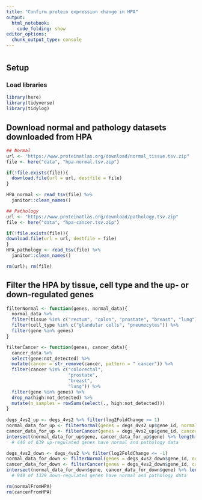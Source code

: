 ```yaml
---
title: "Confirm protein expression change in HPA"
output:
  html_notebook:
    code_folding: show
editor_options:
  chunk_output_type: console
---
```

# {.tabset .tabset-fade .tabset-pills}

## Setup
### Load libraries
```r
library(here)
library(tidyverse)
library(tidylog)
```

## Download normal and pathology datasets downloaded from HPA
```r
## Normal
url <- "https://www.proteinatlas.org/download/normal_tissue.tsv.zip"
file <- here("data", "hpa-normal.tsv.zip")

if(!file.exists(file)){
  download.file(url = url, destfile = file)
}

HPA_normal <- read_tsv(file) %>%
  janitor::clean_names()

## Pathology
url <- "https://www.proteinatlas.org/download/pathology.tsv.zip"
file <- here("data", "hpa-cancer.tsv.zip")

if(!file.exists(file)){
download.file(url = url, destfile = file)
}
HPA_pathology <- read_tsv(file) %>%
  janitor::clean_names()

rm(url); rm(file)
```

## Filter the HPA by tissue, cell type and the up- or down-regulated genes
```r
filterNormal <- function(genes, normal_data){
  normal_data %>%
  filter(tissue %in% c("rectum", "colon", "prostate", "breast", "lung")) %>%
  filter(cell_type %in% c("glandular cells", "pneumocytes")) %>%
  filter(gene %in% genes)
}

filterCancer <- function(genes, cancer_data){
  cancer_data %>%
  select(gene:not_detected) %>% 
  mutate(cancer = str_remove(cancer, pattern = " cancer")) %>% 
  filter(cancer %in% c("colorectal",
                       "prostate",
                       "breast",
                       "lung")) %>% 
  filter(gene %in% genes) %>%
  drop_na(high:not_detected) %>%
  mutate(n_samples = rowSums(select(., high:not_detected)))
}
  
degs_4vs2_up <- degs_4vs2 %>% filter(log2FoldChange >= 1)
normal_data_for_up <- filterNormal(genes = degs_4vs2_up$gene_id, normal_data = HPA_normal)
cancer_data_for_up <- filterCancer(genes = degs_4vs2_up$gene_id, cancer_data = HPA_pathology)
intersect(normal_data_for_up$gene, cancer_data_for_up$gene) %>% length()
  # 446 of 639 up-regulated genes have normal and pathology data

degs_4vs2_down <- degs_4vs2 %>% filter(log2FoldChange <= -1)
normal_data_for_down <- filterNormal(genes = degs_4vs2_down$gene_id, normal_data = HPA_normal)
cancer_data_for_down <- filterCancer(genes = degs_4vs2_down$gene_id, cancer_data = HPA_pathology)
intersect(normal_data_for_down$gene, cancer_data_for_down$gene) %>% length()
  # 949 of 1329 down-regulated genes have normal and pathology data

rm(normalFromHPA)
rm(cancerFromHPA)
```
